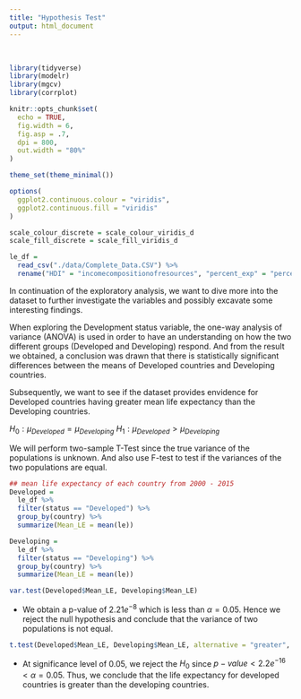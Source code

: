 ```yaml
---
title: "Hypothesis Test"
output: html_document
---
```

<br>

```r
library(tidyverse)
library(modelr)
library(mgcv)
library(corrplot)

knitr::opts_chunk$set(
  echo = TRUE,
  fig.width = 6,
  fig.asp = .7,
  dpi = 800,
  out.width = "80%"
)

theme_set(theme_minimal())

options(
  ggplot2.continuous.colour = "viridis",
  ggplot2.continuous.fill = "viridis"
)

scale_colour_discrete = scale_colour_viridis_d
scale_fill_discrete = scale_fill_viridis_d
```


```r
le_df = 
  read_csv("./data/Complete_Data.CSV") %>% 
  rename("HDI" = "incomecompositionofresources", "percent_exp" = "percentageexpenditure", "total_exp" = "totalexpenditure", "le" = "lifeexpectancy", "adult_mort" = "adult_mortality", "thin_1_19" = "thinness1_19years", "thin_5_9" = "thinness5_9years", "under_five" = "under_fivedeaths")
```

In continuation of the exploratory analysis, we want to dive more into the dataset to further investigate the variables and possibly excavate some interesting findings.

When exploring the Development status variable, the one-way analysis of variance (ANOVA) is used in order to have an understanding on how the two different groups (Developed and Developing) respond. And from the result we obtained, a conclusion was drawn that there is statistically significant differences between the means of Developed countries and Developing countries. 

Subsequently, we want to see if the dataset provides envidence for Developed countries having greater mean life expectancy than the Developing countries. 

$H_{0}: \mu_{Developed} = \mu_{Developing}$
$H_{1}: \mu_{Developed} > \mu_{Developing}$

We will perform two-sample T-Test since the true variance of the populations is unknown. And also use F-test to test if the variances of the two populations are equal. 

```r
## mean life expectancy of each country from 2000 - 2015
Developed = 
  le_df %>% 
  filter(status == "Developed") %>% 
  group_by(country) %>% 
  summarize(Mean_LE = mean(le))

Developing = 
  le_df %>% 
  filter(status == "Developing") %>% 
  group_by(country) %>% 
  summarize(Mean_LE = mean(le))

var.test(Developed$Mean_LE, Developing$Mean_LE)
```

* We obtain a p-value of $2.21e^{-8}$ which is less than $\alpha = 0.05$. Hence we reject the null hypothesis and conclude that the variance of two populations is not equal.

```r
t.test(Developed$Mean_LE, Developing$Mean_LE, alternative = "greater", var.equal = FALSE)
```

* At significance level of 0.05, we reject the $H_{0}$ since $p-value < 2.2e^{-16} < \alpha = 0.05$. Thus, we conclude that the life expectancy for developed countries is greater than the developing countries.






